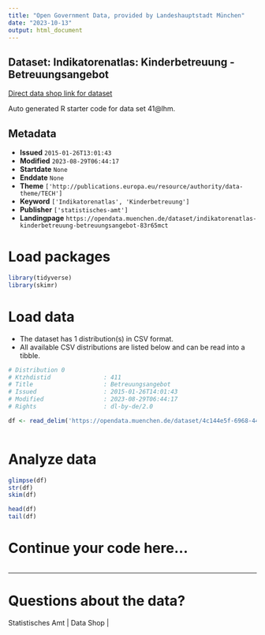 ```yaml
---
title: "Open Government Data, provided by Landeshauptstadt München"
date: "2023-10-13"
output: html_document
---
```


## Dataset: Indikatorenatlas: Kinderbetreuung - Betreuungsangebot

[Direct data shop link for dataset](https://opendata.muenchen.de/dataset/indikatorenatlas-kinderbetreuung-betreuungsangebot-83r65mct)

Auto generated R starter code for data set 41@lhm.

## Metadata

- **Issued** `2015-01-26T13:01:43`
- **Modified** `2023-08-29T06:44:17`
- **Startdate** `None`
- **Enddate** `None`
- **Theme** `['http://publications.europa.eu/resource/authority/data-theme/TECH']`
- **Keyword** `['Indikatorenatlas', 'Kinderbetreuung']`
- **Publisher** `['statistisches-amt']`
- **Landingpage** `https://opendata.muenchen.de/dataset/indikatorenatlas-kinderbetreuung-betreuungsangebot-83r65mct`


# Load packages

```r

library(tidyverse)
library(skimr)

```

# Load data

-   The dataset has 1 distribution(s) in CSV format.
-   All available CSV distributions are listed below and can be read into a tibble.

```r

# Distribution 0
# Ktzhdistid               : 411
# Title                    : Betreuungsangebot
# Issued                   : 2015-01-26T14:01:43
# Modified                 : 2023-08-29T06:44:17
# Rights                   : dl-by-de/2.0

df <- read_delim('https://opendata.muenchen.de/dataset/4c144e5f-6968-44e9-896c-04f7d488111f/resource/007510f2-a282-4edb-b5a3-7608e52f74a9/download/indikat_kinderbetreuung_betreuungsangebot_280823.csv')



```

# Analyze data

```r

glimpse(df)
str(df)
skim(df)

head(df)
tail(df)

```

# Continue your code here...

```r

```

------------------------------------------------------------------------

# Questions about the data?

Statistisches Amt | Data Shop | 
